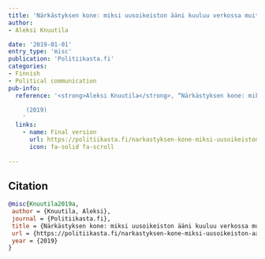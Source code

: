 ```yaml
---
title: 'Närkästyksen kone: miksi uusoikeiston ääni kuuluu verkossa muita vahvemmin'
author: 
- Aleksi Knuutila

date: '2019-01-01'
entry_type: 'misc'
publication: 'Politiikasta.fi'
categories:
- Finnish
- Political communication
pub-info:
  reference: '<strong>Aleksi Knuutila</strong>, “Närkästyksen kone: miksi uusoikeiston ääni kuuluu verkossa muita vahvemmin,” <em>Politiikasta.fi</em>
    
     (2019)
    '
  links:
    - name: Final version
      url: https://politiikasta.fi/narkastyksen-kone-miksi-uusoikeiston-aani-kuuluu-verkossa-muita-vahvemmin/
      icon: fa-solid fa-scroll
    
---
```




## Citation



```bibtex
@misc{Knuutila2019a,
 author = {Knuutila, Aleksi},
 journal = {Politiikasta.fi},
 title = {Närkästyksen kone: miksi uusoikeiston ääni kuuluu verkossa muita vahvemmin},
 url = {https://politiikasta.fi/narkastyksen-kone-miksi-uusoikeiston-aani-kuuluu-verkossa-muita-vahvemmin/},
 year = {2019}
}

```